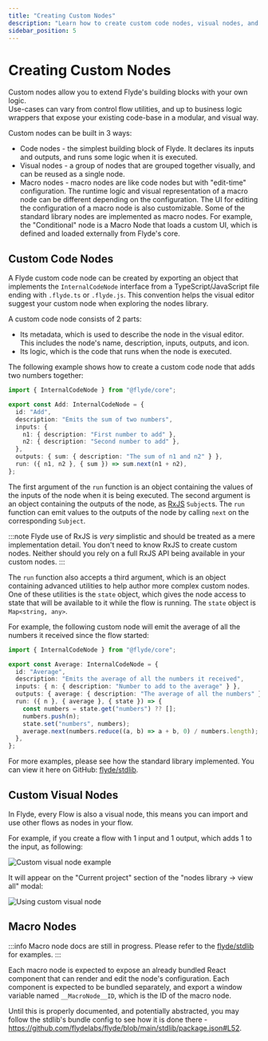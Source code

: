 ```yaml
---
title: "Creating Custom Nodes"
description: "Learn how to create custom code nodes, visual nodes, and macro nodes in Flyde"
sidebar_position: 5
---
```


# Creating Custom Nodes

Custom nodes allow you to extend Flyde's building blocks with your own logic.  
Use-cases can vary from control flow utilities, and up to business logic wrappers that expose your existing code-base in a modular, and visual way.

Custom nodes can be built in 3 ways:

- Code nodes - the simplest building block of Flyde. It declares its inputs and outputs, and runs some logic when it is executed.
- Visual nodes - a group of nodes that are grouped together visually, and can be reused as a single node.
- Macro nodes - macro nodes are like code nodes but with "edit-time" configuration. The runtime logic and visual representation of a macro node can be different depending on the configuration. The UI for editing the configuration of a macro node is also customizable. Some of the standard library nodes are implemented as macro nodes. For example, the "Conditional" node is a Macro Node that loads a custom UI, which is defined and loaded externally from Flyde's core.

## Custom Code Nodes

A Flyde custom code node can be created by exporting an object that implements the `InternalCodeNode` interface from a TypeScript/JavaScript file ending with `.flyde.ts` or `.flyde.js`. This convention helps the visual editor suggest your custom node when exploring the nodes library.

A custom code node consists of 2 parts:

- Its metadata, which is used to describe the node in the visual editor. This includes the node's name, description, inputs, outputs, and icon.
- Its logic, which is the code that runs when the node is executed.

The following example shows how to create a custom code node that adds two numbers together:

```ts
import { InternalCodeNode } from "@flyde/core";

export const Add: InternalCodeNode = {
  id: "Add",
  description: "Emits the sum of two numbers",
  inputs: {
    n1: { description: "First number to add" },
    n2: { description: "Second number to add" },
  },
  outputs: { sum: { description: "The sum of n1 and n2" } },
  run: ({ n1, n2 }, { sum }) => sum.next(n1 + n2),
};
```

The first argument of the `run` function is an object containing the values of the inputs of the node when it is being executed. The second argument is an object containing the outputs of the node, as [RxJS](https://rxjs.dev/) `Subject`s. The `run` function can emit values to the outputs of the node by calling `next` on the corresponding `Subject`.

:::note
Flyde use of RxJS is _very_ simplistic and should be treated as a mere implementation detail. You don't need to know RxJS to create custom nodes. Neither should you rely on a full RxJS API being available in your custom nodes.
:::

The `run` function also accepts a third argument, which is an object containing advanced utilities to help author more complex custom nodes. One of these utilities is the `state` object, which gives the node access to state that will be available to it while the flow is running. The `state` object is `Map<string, any>`.

For example, the following custom node will emit the average of all the numbers it received since the flow started:

```ts
import { InternalCodeNode } from "@flyde/core";

export const Average: InternalCodeNode = {
  id: "Average",
  description: "Emits the average of all the numbers it received",
  inputs: { n: { description: "Number to add to the average" } },
  outputs: { average: { description: "The average of all the numbers" } },
  run: ({ n }, { average }, { state }) => {
    const numbers = state.get("numbers") ?? [];
    numbers.push(n);
    state.set("numbers", numbers);
    average.next(numbers.reduce((a, b) => a + b, 0) / numbers.length);
  },
};
```

For more examples, please see how the standard library implemented. You can view it here on GitHub: [flyde/stdlib](https://github.com/flydelabs/flyde/tree/main/stdlib).

## Custom Visual Nodes

In Flyde, every Flow is also a visual node, this means you can import and use other flows as nodes in your flow.

For example, if you create a flow with 1 input and 1 output, which adds 1 to the input, as following:

![Custom visual node example](/docs/custom-nodes__visual.png)

It will appear on the "Current project" section of the "nodes library -> view all" modal:

![Using custom visual node](/docs/custom-nodes__using-visual.gif)

## Macro Nodes

:::info
Macro node docs are still in progress. Please refer to the [flyde/stdlib](https://github.com/flydelabs/flyde/tree/main/stdlib) for examples.
:::

Each macro node is expected to expose an already bundled React component that can render and edit the node's configuration.
Each component is expected to be bundled separately, and export a window variable named `__MacroNode__ID`, which is the ID of the macro node.  

Until this is properly documented, and potentially abstracted, you may follow the stdlib's bundle config to see how it is done there - https://github.com/flydelabs/flyde/blob/main/stdlib/package.json#L52.







